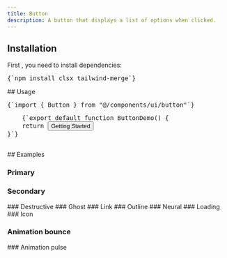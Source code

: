 ```yaml
---
title: Button
description: A button that displays a list of options when clicked.
---
```


<ComponentPreview name="button" />

## Installation

<div className="not-prose px-4 md:px-0">
  <Step>
    <StepItem title="Install Dependencies">
      First , you need to install dependencies:
      <Pre className="language-bash">{`npm install clsx tailwind-merge`}</Pre>
    </StepItem>
    <StepItem title="Create utils.ts">
      <ComponentUtilsText />
      <ComponentUtils />
    </StepItem>
    <StepItem title="Create Button Component">
      <ComponentSource name="button" />
    </StepItem>
    <StepItem title="Here you go, Now you can edit and customize it for your needs and make it yours" />
  </Step>
</div>
## Usage
<div className="not-prose space-y-6">
  <Pre>{`import { Button } from "@/components/ui/button"`}</Pre>
  <Pre>
    {`export default function ButtonDemo() {
    return <Button variant={"default"}>Getting Started</Button>
}`}
  </Pre>
</div>
## Examples 

### Primary
<ComponentPreview name="button" variant="primary" />

### Secondary

<ComponentPreview name="button" variant="secondary" />
### Destructive

<ComponentPreview name="button" variant="destructive" />
### Ghost

<ComponentPreview name="button" variant="ghost" />
### Link

<ComponentPreview name="button" variant="link" />
### Outline

<ComponentPreview name="button" variant="outline" />
### Neural

<ComponentPreview name="button" variant="neural" />
### Loading

<ComponentPreview name="button" variant="loading" />
### Icon

<ComponentPreview name="button" variant="icon" />

### Animation bounce

<ComponentPreview name="button" variant="bounce" />
### Animation pulse

<ComponentPreview name="button" variant="pulse" />
